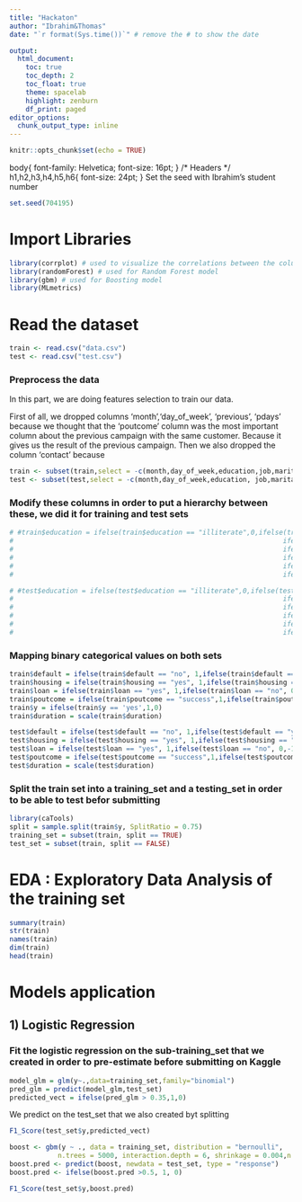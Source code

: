 ```yaml
---
title: "Hackaton"
author: "Ibrahim&Thomas"
date: "`r format(Sys.time())`" # remove the # to show the date

output:
  html_document:
    toc: true
    toc_depth: 2
    toc_float: true
    theme: spacelab
    highlight: zenburn
    df_print: paged
editor_options: 
  chunk_output_type: inline
---
```

```r
knitr::opts_chunk$set(echo = TRUE)
```

body{
     font-family: Helvetica;
     font-size: 16pt;
}
/* Headers */
h1,h2,h3,h4,h5,h6{
     font-size: 24pt;
}
Set the seed with Ibrahim's student number 
```r
set.seed(704195)
```

# Import Libraries 

```r
library(corrplot) # used to visualize the correlations between the columns of our dataset
library(randomForest) # used for Random Forest model
library(gbm) # used for Boosting model
library(MLmetrics)
```




# Read the dataset

```r
train <- read.csv("data.csv")
test <- read.csv("test.csv")
```

### Preprocess the data
In this part, we are doing features selection to train our data.
 
First of all, we dropped columns 'month','day_of_week', 'previous', 'pdays' because we thought that the 'poutcome' column was the most important column about the previous campaign with the same customer. Because it gives us the result of the previous campaign.
Then we also dropped the column 'contact' because 
```r
train <- subset(train,select = -c(month,day_of_week,education,job,marital,contact,previous,pdays))
test <- subset(test,select = -c(month,day_of_week,education, job,marital,contact,previous,pdays))
```


### Modify these columns in order to put a hierarchy between these, we did it for training and test sets
```r
# #train$education = ifelse(train$education == "illiterate",0,ifelse(train$education =="basic.4y",1,
#                                                                   ifelse(train$education == "basic.6y",2,
#                                                                   ifelse(train$education == "basic.9y",3,
#                                                                   ifelse(train$education == "high.school",4,
#                                                                   ifelse(train$education == "professional.course",5,
#                                                                   ifelse(train$education == "university.degree",6,-1)))))))

# #test$education = ifelse(test$education == "illiterate",0,ifelse(test$education =="basic.4y",1,
#                                                                   ifelse(test$education == "basic.6y",2,
#                                                                   ifelse(test$education == "basic.9y",3,
#                                                                   ifelse(test$education == "high.school",4,
#                                                                   ifelse(test$education == "professional.course",5,
#                                                                   ifelse(test$education == "university.degree",6,-1)))))))
```



### Mapping binary categorical values on both sets
```r
train$default = ifelse(train$default == "no", 1,ifelse(train$default == "yes", -1,0))
train$housing = ifelse(train$housing == "yes", 1,ifelse(train$housing == "no", 0,-1))
train$loan = ifelse(train$loan == "yes", 1,ifelse(train$loan == "no", 0,-1))
train$poutcome = ifelse(train$poutcome == "success",1,ifelse(train$poutcome == "failure",0,-1))
train$y = ifelse(train$y == 'yes',1,0)
train$duration = scale(train$duration)
```

```r
test$default = ifelse(test$default == "no", 1,ifelse(test$default == "yes", -1,0))
test$housing = ifelse(test$housing == "yes", 1,ifelse(test$housing == "no", 0,-1))
test$loan = ifelse(test$loan == "yes", 1,ifelse(test$loan == "no", 0,-1))
test$poutcome = ifelse(test$poutcome == "success",1,ifelse(test$poutcome == "failure",0,-1))
test$duration = scale(test$duration)
```




### Split the train set into a training_set and a testing_set in order to be able to test befor submitting

```r
library(caTools)
split = sample.split(train$y, SplitRatio = 0.75)
training_set = subset(train, split == TRUE)
test_set = subset(train, split == FALSE)
```



# EDA : Exploratory Data Analysis of the training set 

```r
summary(train)
str(train)
names(train)
dim(train)
head(train)

```




# Models application


## 1) Logistic Regression 




### Fit the logistic regression on the sub-training_set that we created in order to pre-estimate before submitting on Kaggle
```r
model_glm = glm(y~.,data=training_set,family="binomial")
pred_glm = predict(model_glm,test_set)
predicted_vect = ifelse(pred_glm > 0.35,1,0)
```

We predict on the test_set that we also created byt splitting
```r
F1_Score(test_set$y,predicted_vect)
```




```r
boost <- gbm(y ~ ., data = training_set, distribution = "bernoulli",
            n.trees = 5000, interaction.depth = 6, shrinkage = 0.004,n.minobsinnode = 3)
boost.pred <- predict(boost, newdata = test_set, type = "response")
boost.pred <- ifelse(boost.pred >0.5, 1, 0)
```

```r
F1_Score(test_set$y,boost.pred)
```



